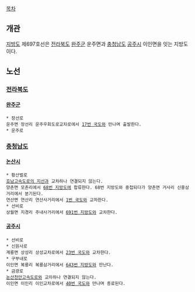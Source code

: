 [[목차]]
== 개관 ==
[[지방도]] 제697호선은 [[전라북도]] [[완주군]] 운주면과 [[충청남도]] [[공주시]] 이인면을 잇는 지방도이다.

== 노선 ==
=== [[전라북도]] ===
==== [[완주군]] ====
 * 장선로
 운주면 장선리 운주우회도로교차로에서 [[17번 국도]]와 만나며 출발한다.
 * 운주로
=== [[충청남도]] ===
==== [[논산시]] ====
 * 황산벌로
 [[호남고속도로#s-2|호남고속도로의 지선]]과 교차하나 연결되지 않는다.
 양촌면 모촌리에서 [[68번 지방도]]에 합류한다. 68번 지방도와 중첩되다가 양촌면 거사리 신흥삼거리에서 분기된다.
 연산면 연산리 연산사거리에서 [[1번 국도]]와 교차한다.
 * 선비로
 상월면 지경리 주내사거리에서 [[691번 지방도]]와 교차한다.
==== [[공주시]] ====
 * 선비로
 * 신원사로
 계룡면 상성리 상성교차로에서 [[23번 국도]]와 교차한다.
 * 구부내로
 이인면 복룡리 복룡삼거리에서 [[643번 지방도]]와 만난다.
 * 금광로
 [[논산천안고속도로]]와 교차하나 연결되지 않는다.
 이인면 이인리 이인교차로에서 [[40번 국도]]와 만나며 종료된다.
